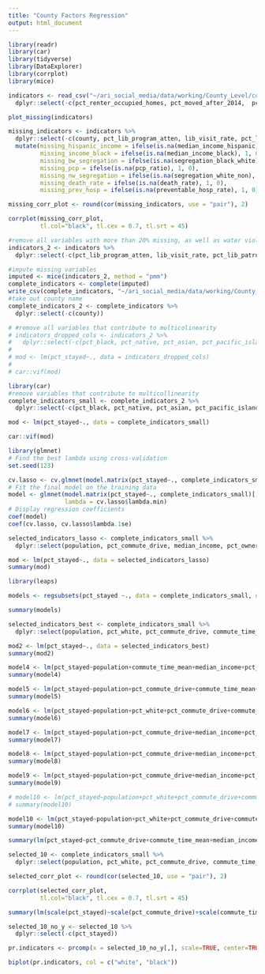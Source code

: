 ```yaml
---
title: "County Factors Regression"
output: html_document
---
```


```r
library(readr)
library(car)
library(tidyverse)
library(DataExplorer)
library(corrplot)
library(mice)
```

```r
indicators <- read_csv("~/ari_social_media/data/working/County_Level/county_level_indicators.csv") %>%
  dplyr::select(-c(pct_renter_occupied_homes, pct_moved_after_2014,  pct_moved_2010_2014, pct_moved_2000_2009, pct_moved_1990_1999, pct_moved_1980_1989, pct_moved_1979_earlier, pct_movers_within_county, pct_health_ins))

```

```r
plot_missing(indicators)

missing_indicators <- indicators %>%
  dplyr::select(-c(county, pct_lib_program_atten, lib_visit_rate, pct_lib_patrons, lib_hours_per_person, water_violations))%>%
  mutate(missing_hispanic_income = ifelse(is.na(median_income_hispanic), 1, 0),
         missing_income_black = ifelse(is.na(median_income_black), 1, 0),
         missing_bw_segregation = ifelse(is.na(segregation_black_white), 1, 0),
         missing_pcp = ifelse(is.na(pcp_ratio), 1, 0),
         missing_nw_segregation = ifelse(is.na(segregation_white_non), 1, 0),
         missing_death_rate = ifelse(is.na(death_rate), 1, 0),
         missing_prev_hosp = ifelse(is.na(preventable_hosp_rate), 1, 0))

missing_corr_plot <- round(cor(missing_indicators, use = "pair"), 2)

corrplot(missing_corr_plot,
         tl.col="black", tl.cex = 0.7, tl.srt = 45)
```

```r
#remove all variables with more than 20% missing, as well as water violations (appears to be missing not at random), and percent registered voted and percent less than high school (perfectly correlated with other variables)
indicators_2 <- indicators %>%
  dplyr::select(-c(pct_lib_program_atten, lib_visit_rate, pct_lib_patrons, lib_hours_per_person, water_violations, pct_reg_voted, pct_less_than_hs))

#impute missing variables
imputed <- mice(indicators_2, method = "pmm")
complete_indicators <- complete(imputed)
write_csv(complete_indicators, "~/ari_social_media/data/working/County_Level/county_level_indicators_w_imputation.csv")
#take out county name
complete_indicators_2 <- complete_indicators %>%
  dplyr::select(-c(county))
```



```r
# #remove all variables that contribute to multicolinearity
# indicators_dropped_cols <- indicators_2 %>%
#   dplyr::select(-c(pct_black, pct_native, pct_asian, pct_pacific_islander, pct_race_other, pct_private_health_ins, pct_public_health_ins, pct_some_college, pct_associates, pct_bachelors, pct_grad_degree, pct_hs_or_higher, pct_less_than_hs, pct_attained_hs, pct_fair_poor_health, pct_children_poverty, pct_food_insecure, median_income_white, median_income_black, median_income_hispanic, pct_child_food_insecure, pct_commute_drive, pct_commute_carpool, pct_commute_public, pct_commute_walk, pct_commute_other, pct_work_home, severe_housing_problems))
# 
# mod <- lm(pct_stayed~., data = indicators_dropped_cols)
# 
# car::vif(mod)
```

```r
library(car)
#remove variables that contribute to multicollinearity
complete_indicators_small <- complete_indicators_2 %>%
  dplyr::select(-c(pct_black, pct_native, pct_asian, pct_pacific_islander, pct_race_other, pct_commute_carpool, pct_commute_public, pct_commute_walk, pct_commute_other, pct_work_home, pct_private_health_ins, pct_public_health_ins, pct_attained_hs, pct_some_college, pct_associates, pct_bachelors, pct_grad_degree, pct_hs_or_higher, pct_college_or_higher, median_income_white, median_income_black, median_income_hispanic, pct_child_food_insecure, segregation_black_white, pct_registered, pct_children_poverty, pct_impoverished, pct_food_insecure, pct_fair_poor_health))

mod <- lm(pct_stayed~., data = complete_indicators_small)

car::vif(mod)
```

```r
library(glmnet)
# Find the best lambda using cross-validation
set.seed(123) 

cv.lasso <- cv.glmnet(model.matrix(pct_stayed~., complete_indicators_small)[,-1], complete_indicators_small$pct_stayed, alpha = 1, family = "gaussian")
# Fit the final model on the training data
model <- glmnet(model.matrix(pct_stayed~., complete_indicators_small)[,-1], complete_indicators_small$pct_stayed, alpha = 1, family = "gaussian",
                lambda = cv.lasso$lambda.min)
# Display regression coefficients
coef(model)
coef(cv.lasso, cv.lasso$lambda.1se)

selected_indicators_lasso <- complete_indicators_small %>%
  dplyr::select(population, pct_commute_drive, median_income, pct_owner_occupied_homes, pct_enrolled_prek, social_assoc_rate, segregation_white_non, segregation_white_non, pct_rural, pct_stayed)

mod <- lm(pct_stayed~., data = selected_indicators_lasso)
summary(mod)
```


```r
library(leaps)

models <- regsubsets(pct_stayed ~., data = complete_indicators_small, nvmax = 10, nbest=1)

summary(models)

selected_indicators_best <- complete_indicators_small %>%
  dplyr::select(population, pct_white, pct_commute_drive, commute_time_mean, median_income, pct_owner_occupied_homes, preventable_hosp_rate, air_pollution, segregation_white_non, pct_rural, pct_stayed)

mod2 <- lm(pct_stayed~., data = selected_indicators_best)
summary(mod2)
```

```r
model4 <- lm(pct_stayed~population+commute_time_mean+median_income+pct_owner_occupied_homes, data = complete_indicators_small)
summary(model4)

model5 <- lm(pct_stayed~population+pct_commute_drive+commute_time_mean+median_income+pct_owner_occupied_homes, data = complete_indicators_small)
summary(model5)

model6 <- lm(pct_stayed~population+pct_white+pct_commute_drive+commute_time_mean+median_income+pct_owner_occupied_homes, data = complete_indicators_small)
summary(model6)

model7 <- lm(pct_stayed~population+pct_commute_drive+median_income+pct_owner_occupied_homes+air_pollution+pct_rural+child_abuse_rate, data = complete_indicators_small)
summary(model7)

model8 <- lm(pct_stayed~population+pct_commute_drive+median_income+pct_owner_occupied_homes+air_pollution+segregation_white_non+pct_rural+child_abuse_rate, data = complete_indicators_small)
summary(model8)

model9 <- lm(pct_stayed~population+pct_commute_drive+median_income+pct_owner_occupied_homes+income_ratio+air_pollution+segregation_white_non+pct_rural+child_abuse_rate, data = complete_indicators_small)
summary(model9)

# model10 <- lm(pct_stayed~population+pct_white+pct_commute_drive+commute_time_mean+median_income+pct_owner_occupied_homes+preventable_hosp_rate+air_pollution+segregation_white_non+pct_rural, data = complete_indicators_small)
# summary(model10)

model10 <- lm(pct_stayed~population+pct_white+pct_commute_drive+commute_time_mean+median_income+income_ratio+air_pollution+segregation_white_non+pct_rural+pct_voted, data = complete_indicators_small)
summary(model10)
```

```r
summary(lm(pct_stayed~pct_commute_drive+commute_time_mean+median_income+income_ratio+air_pollution+pct_white+segregation_white_non+population+pct_rural+pct_voted, data = complete_indicators_small))

selected_10 <- complete_indicators_small %>%
  dplyr::select(population, pct_white, pct_commute_drive, commute_time_mean, median_income, income_ratio, air_pollution, segregation_white_non, pct_rural, pct_voted, pct_stayed)

selected_corr_plot <- round(cor(selected_10, use = "pair"), 2)

corrplot(selected_corr_plot,
         tl.col="black", tl.cex = 0.7, tl.srt = 45)

summary(lm(scale(pct_stayed)~scale(pct_commute_drive)+scale(commute_time_mean)+scale(median_income)+scale(income_ratio)+scale(air_pollution)+scale(pct_white)+scale(segregation_white_non)+scale(population)+scale(pct_rural)+scale(pct_voted), data = selected_10))
```

```r
selected_10_no_y <- selected_10 %>%
  dplyr::select(-c(pct_stayed))

pr.indicators <- prcomp(x = selected_10_no_y[,], scale=TRUE, center=TRUE)

biplot(pr.indicators, col = c("white", "black"))

```